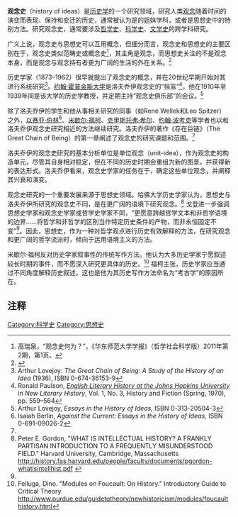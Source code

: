 '''观念史'''（history of ideas）是[[历史学|历史学]]的一个研究领域，研究人类[[观念|观念]]随着时间的演变而表现、保持和变迁的历史，通常被认为是{{le|思想史|intellectual history}}的姐妹学科，或者是思想史中的特别方法。研究观念史，通常要涉及[[哲学史|哲学史]]、[[科学史|科学史]]、[[文学史|文学史]]的跨学科研究。

广义上说，观念史与思想史可以互用概念，但细分而言，观念史和思想史的主要区别在于，观念史类似范畴史或概念史<ref>高瑞泉，“观念史何为？”，《华东师范大学学报》（哲学社会科学版）2011年第2期，第1页。</ref>，其主角是观念，而思想史关注的不是观念本身，而是观念与观念持有者更为广阔的生活的外在关系。<ref>{{cite web|url=http://www.thepaper.cn/newsDetail_forward_1260738|title=思想史研究必须批判现代性叙事|publisher=[[澎湃新闻|澎湃新闻]]|author=张汝伦|date=2014年8月10日|accessdate=2014年9月14日|archive-date=2020年9月27日|archive-url=https://web.archive.org/web/20200927112608/http://www.thepaper.cn/newsDetail_forward_1260738|dead-url=no}}</ref>

历史学家{{link-en|阿瑟·洛夫乔伊|Arthur Oncken Lovejoy}}（1873–1962）很早就提出了观念史的概念，并在20世纪早期开始对其进行系统研究<ref name=greatchain>Arthur Lovejoy: ''The Great Chain of Being: A Study of the History of an Idea'' (1936), ISBN 0-674-36153-9</ref>。[[约翰·霍普金斯大学|约翰·霍普金斯大学]]是洛夫乔伊观念史的“摇篮”<ref name="Paulson1970">Ronald Paulson, [http://www.jstor.org/pss/468272 ''English Literary History at the Johns Hopkins University''] in ''New Literary History'', Vol. 1, No. 3, History and Fiction (Spring, 1970), pp. 559–564</ref>，他在1910年至1939年间是该大学的历史学教授，并定期主持“观念史俱乐部”的会议。<ref>Arthur Lovejoy, ''Essays in the History of Ideas,'' ISBN 0-313-20504-3</ref>

除了洛夫乔伊的学生和他从事相关研究的同事（如René Wellek和Leo Spitzer）之外，[[以赛亚·伯林|以赛亚·伯林]]<ref>Isaiah Berlin, ''Against the Current: Essays in the History of Ideas'', ISBN 0-691-09026-2</ref>、[[米歇尔·福柯|米歇尔·福柯]]、[[克里斯托弗·希尔_(历史学家)|克里斯托弗·希尔]]、[[约翰·波考克|约翰·波考克]]等学者也以和洛夫乔伊观念史研究相近的方法继续研究。洛夫乔伊的著作《存在巨链》（The Great Chain of Being）的第一章阐述了观念史的研究课题和范围。<ref name=greatchain/>

洛夫乔伊的观念史研究的基本分析单位是单位观念（unit-idea），作为观念史的构造单元，尽管其自身相对稳定，但在不同的历史时期会重组为新的图景，并获得新的表达形式。洛夫乔伊看来，观念史学家的任务在于，确定这些单位观念，并阐释其兴衰和演变。

观念史研究的一个重要发展来源于思想史领域。哈佛大学历史学家{{link-en|彼得·戈登|Peter Gordon (historian)}}认为，思想史与洛夫乔伊所研究的观念史不同，是在更广阔的语境下研究观念。<ref name="history.fas.harvard.edu">Peter E. Gordon, "WHAT IS INTELLECTUAL HISTORY? A FRANKLY PARTISAN INTRODUCTION TO A FREQUENTLY MISUNDERSTOOD FIELD." Harvard University, Cambridge, Massachusetts http://history.fas.harvard.edu/people/faculty/documents/pgordon-whatisintellhist.pdf {{Wayback|url=http://history.fas.harvard.edu/people/faculty/documents/pgordon-whatisintellhist.pdf |date=20140720152030 }}</ref> 戈登进一步强调思想史学家和观念史学家或哲学史学家不同，“更愿意跨越哲学文本和非哲学语境的边界……将哲学和非哲学的区别当作特定历史条件的产物，而非永恒固定不变”<ref name="history.fas.harvard.edu"/>。因此，思想史，作为一种对哲学观点进行历史有效解释的方法，在研究观念和更广阔的哲学流派时，倾向于运用语境主义的方法。

米歇尔·福柯反对历史学家叙事性的传统写作方法。他认为大多历史学家宁愿叙述较长时期的事件，而不愿深入研究更具体的历史。<ref>Felluga, Dino. "Modules on Foucault: On History." Introductory Guide to Critical Theory http://www.purdue.edu/guidetotheory/newhistoricism/modules/foucaulthistory.html</ref> 福柯主张，历史学家应当通过不同角度解释历史叙述。这也是他为其历史写作方法命名为“考古学”的原因所在。

==注释==
{{Reflist}}

[[Category:科学史|Category:科学史]]
[[Category:思想史|Category:思想史]]